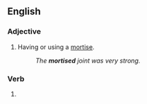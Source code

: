 ==English==

===Adjective===
{{en-adj|-}}

# Having or using a [[mortise]].
#: ''The '''mortised''' joint was very strong.''

===Verb===
{{head|en|verb form}}

# {{en-past of|mortise}}